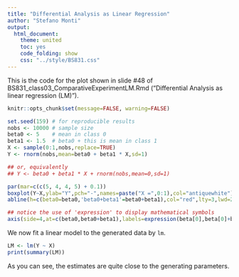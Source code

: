 ```yaml
---
title: "Differential Analysis as Linear Regression"
author: "Stefano Monti"
output:
  html_document:
    theme: united
    toc: yes
    code_folding: show
    css: "../style/BS831.css" 
---
```


This is the code for the plot shown in slide #48 of
BS831\_class03\_ComparativeExperimentLM.Rmd ("Differential Analysis as linear regression (LM)").

```r
knitr::opts_chunk$set(message=FALSE, warning=FALSE)
```

```r
set.seed(159) # for reproducible results 
nobs <- 10000 # sample size
beta0 <- 5    # mean in class 0
beta1 <- 1.5  # beta0 + this is mean in class 1
X <- sample(0:1,nobs,replace=TRUE)
Y <- rnorm(nobs,mean=beta0 + beta1 * X,sd=1)

## or, equivalently
## Y <- beta0 + beta1 * X + rnorm(nobs,mean=0,sd=1)
```

```r
par(mar=c(c(5, 4, 4, 5) + 0.1))
boxplot(Y~X,ylab="Y",pch="-",names=paste("X =",0:1),col="antiquewhite")
abline(h=c(beta0=beta0,'beta0+beta1'=beta0+beta1),col="red",lty=3,lwd=2)

## notice the use of 'expression' to display mathematical symbols
axis(side=4,at=c(beta0,beta0+beta1),labels=expression(beta[0],beta[0]+beta[1]),las=1)
```

We now fit a linear model to the generated data by `lm`.

```r
LM <- lm(Y ~ X)
print(summary(LM))
```

As you can see, the estimates are quite close to the generating parameters.
